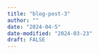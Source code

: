 ```yaml
---
title: "blog-post-3"
author: ""
date: "2024-04-5"
date-modified: "2024-03-23"
draft: FALSE
---
```


